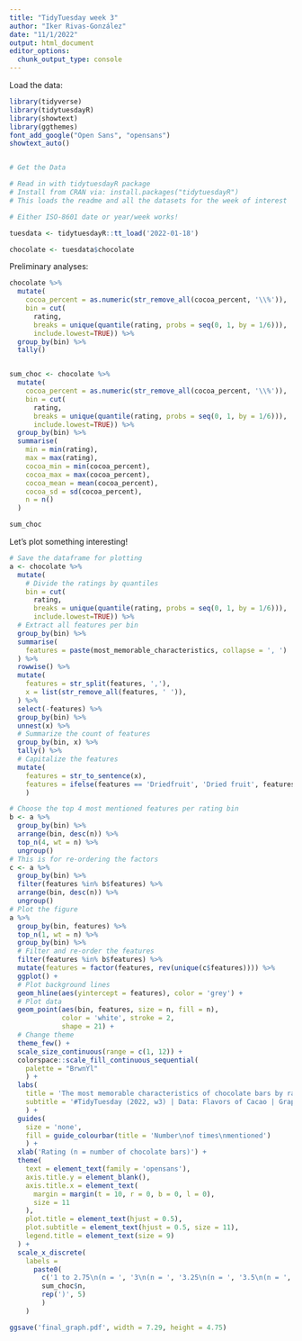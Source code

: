 ```yaml
---
title: "TidyTuesday week 3"
author: "Iker Rivas-González"
date: "11/1/2022"
output: html_document
editor_options: 
  chunk_output_type: console
---
```


Load the data:

```r

library(tidyverse)
library(tidytuesdayR)
library(showtext)
library(ggthemes)
font_add_google("Open Sans", "opensans")
showtext_auto()


# Get the Data

# Read in with tidytuesdayR package 
# Install from CRAN via: install.packages("tidytuesdayR")
# This loads the readme and all the datasets for the week of interest

# Either ISO-8601 date or year/week works!

tuesdata <- tidytuesdayR::tt_load('2022-01-18')

chocolate <- tuesdata$chocolate

```

Preliminary analyses:

```r

chocolate %>% 
  mutate(
    cocoa_percent = as.numeric(str_remove_all(cocoa_percent, '\\%')),
    bin = cut(
      rating, 
      breaks = unique(quantile(rating, probs = seq(0, 1, by = 1/6))),
      include.lowest=TRUE)) %>% 
  group_by(bin) %>% 
  tally()


sum_choc <- chocolate %>% 
  mutate(
    cocoa_percent = as.numeric(str_remove_all(cocoa_percent, '\\%')),
    bin = cut(
      rating, 
      breaks = unique(quantile(rating, probs = seq(0, 1, by = 1/6))),
      include.lowest=TRUE)) %>% 
  group_by(bin) %>% 
  summarise(
    min = min(rating),
    max = max(rating),
    cocoa_min = min(cocoa_percent),
    cocoa_max = max(cocoa_percent),
    cocoa_mean = mean(cocoa_percent),
    cocoa_sd = sd(cocoa_percent),
    n = n()
  ) 

sum_choc

```

Let's plot something interesting!

```r

# Save the dataframe for plotting
a <- chocolate %>% 
  mutate(
    # Divide the ratings by quantiles
    bin = cut(
      rating, 
      breaks = unique(quantile(rating, probs = seq(0, 1, by = 1/6))),
      include.lowest=TRUE)) %>% 
  # Extract all features per bin
  group_by(bin) %>% 
  summarise(
    features = paste(most_memorable_characteristics, collapse = ', ')
  ) %>% 
  rowwise() %>% 
  mutate(
    features = str_split(features, ','),
    x = list(str_remove_all(features, ' ')),
  ) %>% 
  select(-features) %>% 
  group_by(bin) %>% 
  unnest(x) %>% 
  # Summarize the count of features
  group_by(bin, x) %>% 
  tally() %>% 
  # Capitalize the features
  mutate(
    features = str_to_sentence(x),
    features = ifelse(features == 'Driedfruit', 'Dried fruit', features)
    )

# Choose the top 4 most mentioned features per rating bin
b <- a %>% 
  group_by(bin) %>% 
  arrange(bin, desc(n)) %>% 
  top_n(4, wt = n) %>% 
  ungroup() 
# This is for re-ordering the factors
c <- a %>% 
  group_by(bin) %>% 
  filter(features %in% b$features) %>% 
  arrange(bin, desc(n)) %>% 
  ungroup() 
# Plot the figure
a %>% 
  group_by(bin, features) %>% 
  top_n(1, wt = n) %>% 
  group_by(bin) %>% 
  # Filter and re-order the features
  filter(features %in% b$features) %>% 
  mutate(features = factor(features, rev(unique(c$features)))) %>% 
  ggplot() +
  # Plot background lines
  geom_hline(aes(yintercept = features), color = 'grey') +
  # Plot data
  geom_point(aes(bin, features, size = n, fill = n), 
             color = 'white', stroke = 2,
             shape = 21) +
  # Change theme
  theme_few() +
  scale_size_continuous(range = c(1, 12)) +
  colorspace::scale_fill_continuous_sequential(
    palette = "BrwnYl"
    ) +
  labs(
    title = 'The most memorable characteristics of chocolate bars by rating',
    subtitle = '#TidyTuesday (2022, w3) | Data: Flavors of Cacao | Graph by @irg_bio'
    ) +
  guides(
    size = 'none',
    fill = guide_colourbar(title = 'Number\nof times\nmentioned')
    ) +
  xlab('Rating (n = number of chocolate bars)') +
  theme(
    text = element_text(family = 'opensans'),
    axis.title.y = element_blank(),
    axis.title.x = element_text(
      margin = margin(t = 10, r = 0, b = 0, l = 0),
      size = 11
    ),
    plot.title = element_text(hjust = 0.5),
    plot.subtitle = element_text(hjust = 0.5, size = 11),
    legend.title = element_text(size = 9)
  ) +
  scale_x_discrete(
    labels = 
      paste0(
        c('1 to 2.75\n(n = ', '3\n(n = ', '3.25\n(n = ', '3.5\n(n = ', '3.75 and 4\n(n = '),
        sum_choc$n,
        rep(')', 5)
        )
    )

ggsave('final_graph.pdf', width = 7.29, height = 4.75)


```







